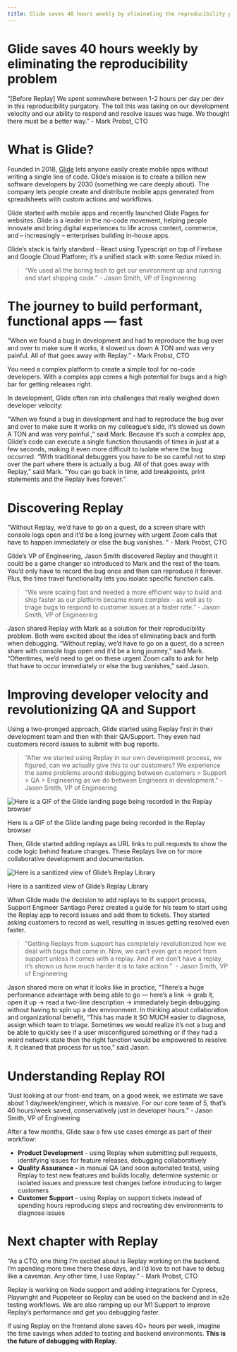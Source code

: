 ```yaml
---
title: Glide saves 40 hours weekly by eliminating the reproducibility problem
---
```


# Glide saves 40 hours weekly by eliminating the reproducibility problem

<Callout type="info" emoji="🐌">
“[Before Replay] We spent somewhere between 1-2 hours per day per dev in this reproducibility purgatory. The toll this was taking on our development velocity and our ability to respond and resolve issues was huge. We thought there must be a better way.” - Mark Probst, CTO
</Callout>

# What is Glide?

Founded in 2018, [Glide](https://www.glideapps.com/) lets anyone easily create mobile apps without writing a single line of code. Glide’s mission is to create a billion new software developers by 2030 (something we care deeply about). The company lets people create and distribute mobile apps generated from spreadsheets with custom actions and workflows.

Glide started with mobile apps and recently launched Glide Pages for websites. Glide is a leader in the no-code movement, helping people innovate and bring digital experiences to life across content, commerce, and – increasingly – enterprises building in-house apps.

Glide’s stack is fairly standard - React using Typescript on top of Firebase and Google Cloud Platform; it’s a unified stack with some Redux mixed in.

> “We used all the boring tech to get our environment up and running and start shipping code.” - Jason Smith, VP of Engineering
> 

# The journey to build performant, functional apps — fast

<Callout type="info" emoji="🐛">
“When we found a bug in development and had to reproduce the bug over and over to make sure it works, it slowed us down A TON and was very painful. All of that goes away with Replay.” - Mark Probst, CTO

</Callout>

You need a complex platform to create a simple tool for no-code developers. With a complex app comes a high potential for bugs and a high bar for getting releases right.

In development, Glide often ran into challenges that really weighed down developer velocity:

“When we found a bug in development and had to reproduce the bug over and over to make sure it works on my colleague’s side, it’s slowed us down A TON and was very painful.,” said Mark. Because it’s such a complex app, Glide’s code can execute a single function thousands of times in just at a few seconds, making it even more difficult to isolate where the bug occurred. “With traditional debuggers you have to be so careful not to step over the part where there is actually a bug. All of that goes away with Replay,” said Mark. “You can go back in time, add breakpoints, print statements and the Replay lives forever.” 

# Discovering Replay

<Callout type="info" emoji="🚨">
“Without Replay, we’d have to go on a quest, do a screen share with console logs open and it’d be a long journey with urgent Zoom calls that have to happen immediately or else the bug vanishes. “ - Mark Probst, CTO

</Callout>

Glide’s VP of Engineering, Jason Smith discovered Replay and thought it could be a game changer so introduced to Mark and the rest of the team. You’d only have to record the bug once and then can reproduce it forever. Plus, the time travel functionality lets you isolate specific function calls.

> “We were scaling fast and needed a more efficient way to build and ship faster as our platform became more complex – as well as to triage bugs to respond to customer issues at a faster rate.” - Jason Smith, VP of Engineering
> 

Jason shared Replay with Mark as a solution for their reproducibility problem. Both were excited about the idea of eliminating back and forth when debugging. “Without replay, we’d have to go on a quest, do a screen share with console logs open and it’d be a long journey,” said Mark. “Oftentimes, we’d need to get on these urgent Zoom calls to ask for help that have to occur immediately or else the bug vanishes,” said Jason.

# Improving developer velocity and revolutionizing QA and Support

Using a two-pronged approach, Glide started using Replay first in their development team and then with their QA/Support. They even had customers record issues to submit with bug reports.

> “After we started using Replay in our own development process, we figured, can we actually give this to our customers? We experience the same problems around debugging between customers > Support > QA > Engineering as we do between Engineers in development.” - Jason Smith, VP of Engineering
> 

![Here is a GIF of the Glide landing page being recorded in the Replay browser](/media/resources/replay-io-case-studies/glide-saves-40-hours-weekly-by-eliminating-the-rep/glide_walkthrough-v3.gif)

Here is a GIF of the Glide landing page being recorded in the Replay browser

Then, Glide started adding replays as URL links to pull requests to show the code logic behind feature changes. These Replays live on for more collaborative development and documentation.

![Here is a sanitized view of Glide’s Replay Library](/media/resources/replay-io-case-studies/glide-saves-40-hours-weekly-by-eliminating-the-rep/Glide_Library-v2.png)

Here is a sanitized view of Glide’s Replay Library

When Glide made the decision to add replays to its support process, Support Engineer Santiago Perez created a guide for his team to start using the Replay app to record issues and add them to tickets. They started asking customers to record as well, resulting in issues getting resolved even faster.

> “Getting Replays from support has completely revolutionized how we deal with bugs that come in. Now, we can’t even get a report from support unless it comes with a replay. And if we don’t have a replay, it’s shown us how much harder it is to take action.”  - Jason Smith, VP of Engineering
> 

Jason shared more on what it looks like in practice, “There’s a huge performance advantage with being able to go — here’s a link → grab it, open it up → read a two-line description → immediately begin debugging without having to spin up a dev environment. In thinking about collaboration and organizational benefit, “This has made it SO MUCH easier to diagnose, assign which team to triage. Sometimes we would realize it’s not a bug and be able to quickly see if a user misconfigured something or if they had a weird network state then the right function would be empowered to resolve it. It cleaned that process for us too,” said Jason.

# Understanding Replay ROI

<Callout type="info" emoji="💸">
“Just looking at our front-end team, on a good week, we estimate we save about 1 day/week/engineer, which is massive. For our core team of 5, that’s 40 hours/week saved, conservatively just in developer hours.” - Jason Smith, VP of Engineering

</Callout>

After a few months, Glide saw a few use cases emerge as part of their workflow:

- **Product Development** - using Replay when submitting pull requests, identifying issues for feature releases, debugging collaboratively
- **Quality Assurance -** in manual QA (and soon automated tests), using Replay to test new features and builds locally, determine systemic or isolated issues and pressure test changes before introducing to larger customers
- **Customer Support** - using Replay on support tickets instead of spending hours reproducing steps and recreating dev environments to diagnose issues

# Next chapter with Replay

<Callout type="info" emoji="🛠">
“As a CTO, one thing I’m excited about is Replay working on the backend. I’m spending more time there these days, and I’d love to not have to debug like a caveman. Any other time, I use Replay.” - Mark Probst, CTO

</Callout>

Replay is working on Node support and adding integrations for Cypress, Playwright and Puppeteer so Replay can be used on the backend and in e2e testing workflows. We are also ramping up our M1 Support to improve Replay’s performance and get you debugging faster.

If using Replay on the frontend alone saves 40+ hours per week, imagine the time savings when added to testing and backend environments. **This is the future of debugging with Replay.**